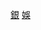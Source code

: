 {{navbox
| name      = 銀河娛樂場
| title     = [[銀河娛樂集團|<span style="color:white;">銀河娛樂場]]
| titlestyle   = background:#000079; color:white;
| state     = {{{state|autocollapse}}}
| bodyclass = hlist

| list1  = 
* [[星際酒店|銀河星際]]
* [[華都酒店|銀河華都]]
* [[利澳酒店|銀河利澳]]
* [[總統酒店|銀河總統]]
* [[澳門銀河]]
* [[澳門百老匯]]
}}<includeonly>[[Category:澳門賭場|銀]]</includeonly><noinclude>
{{collapsible option}}

[[Category:澳門模板|娛]]</noinclude>
